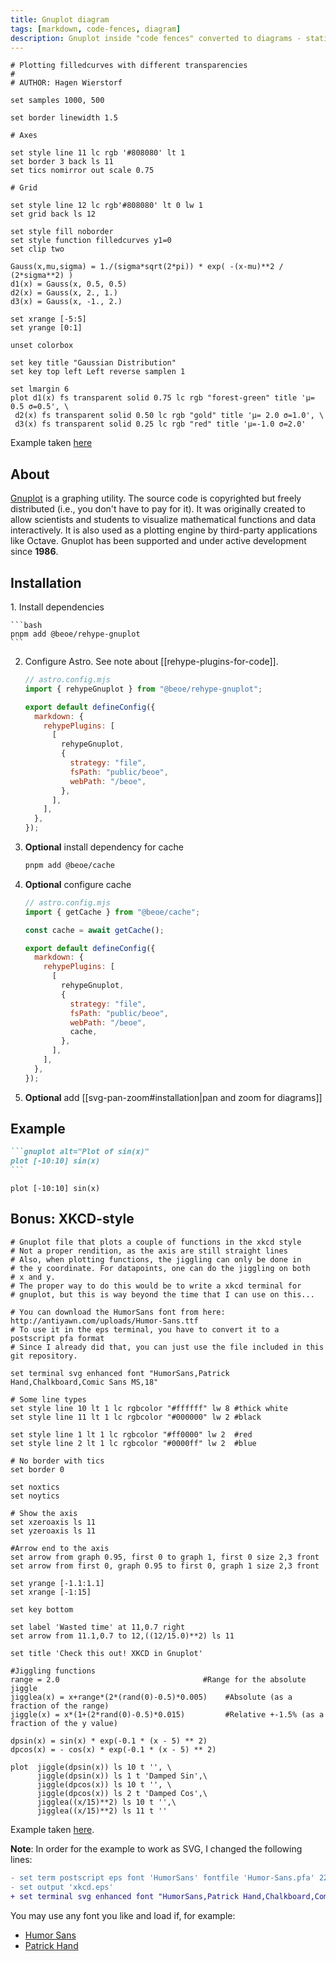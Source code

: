 ```yaml
---
title: Gnuplot diagram
tags: [markdown, code-fences, diagram]
description: Gnuplot inside "code fences" converted to diagrams - static SVGs, no client-side JavaScript
---
```


```gnuplot alt="example of the Gnuplot diagram"
# Plotting filledcurves with different transparencies
#
# AUTHOR: Hagen Wierstorf

set samples 1000, 500

set border linewidth 1.5

# Axes

set style line 11 lc rgb '#808080' lt 1
set border 3 back ls 11
set tics nomirror out scale 0.75

# Grid

set style line 12 lc rgb'#808080' lt 0 lw 1
set grid back ls 12

set style fill noborder
set style function filledcurves y1=0
set clip two

Gauss(x,mu,sigma) = 1./(sigma*sqrt(2*pi)) * exp( -(x-mu)**2 / (2*sigma**2) )
d1(x) = Gauss(x, 0.5, 0.5)
d2(x) = Gauss(x, 2., 1.)
d3(x) = Gauss(x, -1., 2.)

set xrange [-5:5]
set yrange [0:1]

unset colorbox

set key title "Gaussian Distribution"
set key top left Left reverse samplen 1

set lmargin 6
plot d1(x) fs transparent solid 0.75 lc rgb "forest-green" title 'µ= 0.5 σ=0.5', \
 d2(x) fs transparent solid 0.50 lc rgb "gold" title 'µ= 2.0 σ=1.0', \
 d3(x) fs transparent solid 0.25 lc rgb "red" title 'µ=-1.0 σ=2.0'
```

Example taken [here](http://gnuplotting.org/filledcurves-with-different-transparency/index.html)

## About

[Gnuplot](https://gnuplot.sourceforge.net/) is a graphing utility. The source code is copyrighted but freely distributed (i.e., you don't have to pay for it). It was originally created to allow scientists and students to visualize mathematical functions and data interactively. It is also used as a plotting engine by third-party applications like Octave. Gnuplot has been supported and under active development since **1986**.

## Installation


<Steps>
1. Install dependencies

    ```bash
    pnpm add @beoe/rehype-gnuplot
    ```

2. Configure Astro. See note about [[rehype-plugins-for-code]].

   ```js {2, 7-14}
   // astro.config.mjs
   import { rehypeGnuplot } from "@beoe/rehype-gnuplot";

   export default defineConfig({
     markdown: {
       rehypePlugins: [
         [
           rehypeGnuplot,
           {
             strategy: "file",
             fsPath: "public/beoe",
             webPath: "/beoe",
           },
         ],
       ],
     },
   });
   ```

3. **Optional** install dependency for cache

   ```bash
   pnpm add @beoe/cache
   ```

4. **Optional** configure cache

   ```js {2, 4, 15}
   // astro.config.mjs
   import { getCache } from "@beoe/cache";

   const cache = await getCache();

   export default defineConfig({
     markdown: {
       rehypePlugins: [
         [
           rehypeGnuplot,
           {
             strategy: "file",
             fsPath: "public/beoe",
             webPath: "/beoe",
             cache,
           },
         ],
       ],
     },
   });
   ```

5. **Optional** add [[svg-pan-zoom#installation|pan and zoom for diagrams]]

</Steps>

## Example

````md
```gnuplot alt="Plot of sin(x)"
plot [-10:10] sin(x)
```
````

```gnuplot alt="Plot of sin(x)"
plot [-10:10] sin(x)
```

## Bonus: XKCD-style

```gnuplot alt="example of the Gnuplot diagram in XKCD style"
# Gnuplot file that plots a couple of functions in the xkcd style
# Not a proper rendition, as the axis are still straight lines
# Also, when plotting functions, the jiggling can only be done in
# the y coordinate. For datapoints, one can do the jiggling on both
# x and y.
# The proper way to do this would be to write a xkcd terminal for
# gnuplot, but this is way beyond the time that I can use on this...

# You can download the HumorSans font from here: http://antiyawn.com/uploads/Humor-Sans.ttf
# To use it in the eps terminal, you have to convert it to a postscript pfa format
# Since I already did that, you can just use the file included in this git repository.

set terminal svg enhanced font "HumorSans,Patrick Hand,Chalkboard,Comic Sans MS,18"

# Some line types
set style line 10 lt 1 lc rgbcolor "#ffffff" lw 8 #thick white
set style line 11 lt 1 lc rgbcolor "#000000" lw 2 #black

set style line 1 lt 1 lc rgbcolor "#ff0000" lw 2  #red
set style line 2 lt 1 lc rgbcolor "#0000ff" lw 2  #blue

# No border with tics
set border 0

set noxtics
set noytics

# Show the axis
set xzeroaxis ls 11
set yzeroaxis ls 11

#Arrow end to the axis
set arrow from graph 0.95, first 0 to graph 1, first 0 size 2,3 front
set arrow from first 0, graph 0.95 to first 0, graph 1 size 2,3 front

set yrange [-1.1:1.1]
set xrange [-1:15]

set key bottom

set label 'Wasted time' at 11,0.7 right
set arrow from 11.1,0.7 to 12,((12/15.0)**2) ls 11

set title 'Check this out! XKCD in Gnuplot'

#Jiggling functions
range = 2.0                                #Range for the absolute jiggle
jigglea(x) = x+range*(2*(rand(0)-0.5)*0.005)    #Absolute (as a fraction of the range)
jiggle(x) = x*(1+(2*rand(0)-0.5)*0.015)         #Relative +-1.5% (as a fraction of the y value)

dpsin(x) = sin(x) * exp(-0.1 * (x - 5) ** 2)
dpcos(x) = - cos(x) * exp(-0.1 * (x - 5) ** 2)

plot  jiggle(dpsin(x)) ls 10 t '', \
      jiggle(dpsin(x)) ls 1 t 'Damped Sin',\
      jiggle(dpcos(x)) ls 10 t '', \
      jiggle(dpcos(x)) ls 2 t 'Damped Cos',\
      jigglea((x/15)**2) ls 10 t '',\
      jigglea((x/15)**2) ls 11 t ''
```

Example taken [here](https://rfonseca.github.io/xkcd-gnuplot/).

**Note**: In order for the example to work as SVG, I changed the following lines:

```diff
- set term postscript eps font 'HumorSans' fontfile 'Humor-Sans.pfa' 22
- set output 'xkcd.eps'
+ set terminal svg enhanced font "HumorSans,Patrick Hand,Chalkboard,Comic Sans MS,18"
```

You may use any font you like and load if, for example:

- [Humor Sans](https://github.com/shreyankg/xkcd-desktop/blob/master/Humor-Sans.ttf)
- [Patrick Hand](https://fonts.google.com/specimen/Patrick+Hand)
